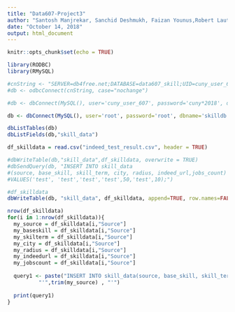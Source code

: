 ---
title: "Data607-Project3"
author: "Santosh Manjrekar, Sanchid Deshmukh, Faizan Younus,Robert Lauto"
date: "October 14, 2018"
output: html_document
---

```{r setup, include=FALSE}
knitr::opts_chunk$set(echo = TRUE)
```
```{r}
library(RODBC)
library(RMySQL)
```
```{r}
#cnString <- "SERVER=db4free.net;DATABASE=data607_skill;UID=cuny_user_607;PASSWORD=cuny*2018;OPTION=3;" # live
#db <- odbcConnect(cnString, case="nochange")

#db <- dbConnect(MySQL(), user='cuny_user_607', password='cuny*2018', dbname='data607_skill',host='db4free.net')

db <- dbConnect(MySQL(), user='root', password='root', dbname='skilldb', host='localhost')
```

```{r}
dbListTables(db)
dbListFields(db,"skill_data")
```
```{r}
df_skilldata = read.csv("indeed_test_result.csv", header = TRUE)
```

```{r}
#dbWriteTable(db,"skill_data",df_skilldata, overwrite = TRUE)
#dbSendQuery(db, "INSERT INTO skill_data
#(source, base_skill, skill_term, city, radius, indeed_url,jobs_count) 
#VALUES('test', 'test','test','test',50,'test',10);")
```
```{r}
#df_skilldata
dbWriteTable(db, "skill_data", df_skilldata, append=TRUE, row.names=FALSE)
```
```{r}
nrow(df_skilldata)
for(i in 1:nrow(df_skilldata)){
  my_source = df_skilldata[i,"Source"]
  my_baseskill = df_skilldata[i,"Source"]
  my_skilterm = df_skilldata[i,"Source"]
  my_city = df_skilldata[i,"Source"]
  my_radius = df_skilldata[i,"Source"]
  my_indeedurl = df_skilldata[i,"Source"]
  my_jobscount = df_skilldata[i,"Source"]
  
  query1 <- paste("INSERT INTO skill_data(source, base_skill, skill_term, city, radius, indeed_url,jobs_count)VALUES(",
          "'",trim(my_source) , "'")
 
  print(query1) 
}
```

